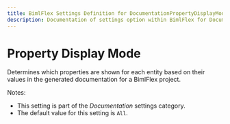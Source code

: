 ---
title: BimlFlex Settings Definition for DocumentationPropertyDisplayMode
description: Documentation of settings option within BimlFlex for DocumentationPropertyDisplayMode
---
<head>
  <meta name="varigenceProduct" content="BimlFlex"></meta>
  <meta name="varigenceArticleType" content="Reference"></meta>
</head>


# Property Display Mode

Determines which properties are shown for each entity based on their values in the generated documentation for a BimlFlex project.

Notes:

* This setting is part of the *Documentation* settings category.
* The default value for this setting is `All`.
